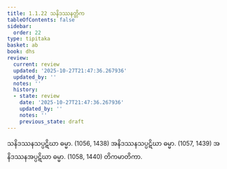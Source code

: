 ```yaml
---
title: 1.1.22 သနိဒဿနတ္တိက
tableOfContents: false
sidebar:
  order: 22
type: tipitaka
basket: ab
book: dhs
review:
  current: review
  updated: '2025-10-27T21:47:36.267936'
  updated_by: ''
  notes: ''
  history:
  - state: review
    date: '2025-10-27T21:47:36.267936'
    updated_by: ''
    notes: ''
    previous_state: draft
---
```



<ReviewStatus review={frontmatter.review} showDetails={true} />

<HypothesisAnnotation frontmatter={frontmatter} />

<DynamicBreadcrumb />

<Division number="22" book="dhs" e="ch" v="29" p="3">

<Paragraph number="65" book="dhs">
သနိဒဿနသပ္ပဋိဃာ ဓမ္မာ. (<Emphasis>1056, 1438</Emphasis>)
</Paragraph>

<Paragraph number="66" book="dhs">
အနိဒဿနသပ္ပဋိဃာ ဓမ္မာ. (<Emphasis>1057, 1439</Emphasis>)
</Paragraph>

<Paragraph number="67" book="dhs">
အနိဒဿနအပ္ပဋိဃာ ဓမ္မာ. (<Emphasis>1058, 1440</Emphasis>)

</Paragraph>
</Division>

<Paragraph number="68" type="center" book="dhs">
တိကမာတိကာ.
</Paragraph>